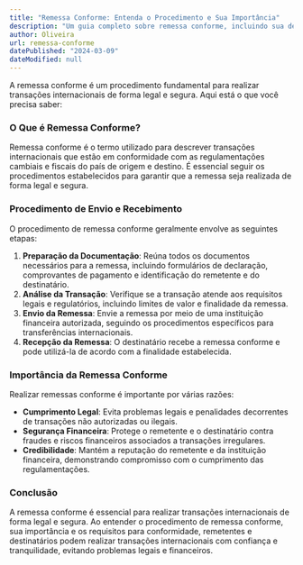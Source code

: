 ```yaml
---
title: "Remessa Conforme: Entenda o Procedimento e Sua Importância"
description: "Um guia completo sobre remessa conforme, incluindo sua definição, procedimento de envio e recebimento, e a importância de seguir os regulamentos para transações internacionais."
author: Oliveira
url: remessa-conforme
datePublished: "2024-03-09"
dateModified: null
---
```


A remessa conforme é um procedimento fundamental para realizar transações internacionais de forma legal e segura. Aqui está o que você precisa saber:

### O Que é Remessa Conforme?

Remessa conforme é o termo utilizado para descrever transações internacionais que estão em conformidade com as regulamentações cambiais e fiscais do país de origem e destino. É essencial seguir os procedimentos estabelecidos para garantir que a remessa seja realizada de forma legal e segura.

### Procedimento de Envio e Recebimento

O procedimento de remessa conforme geralmente envolve as seguintes etapas:

1. **Preparação da Documentação**: Reúna todos os documentos necessários para a remessa, incluindo formulários de declaração, comprovantes de pagamento e identificação do remetente e do destinatário.
2. **Análise da Transação**: Verifique se a transação atende aos requisitos legais e regulatórios, incluindo limites de valor e finalidade da remessa.
3. **Envio da Remessa**: Envie a remessa por meio de uma instituição financeira autorizada, seguindo os procedimentos específicos para transferências internacionais.
4. **Recepção da Remessa**: O destinatário recebe a remessa conforme e pode utilizá-la de acordo com a finalidade estabelecida.

### Importância da Remessa Conforme

Realizar remessas conforme é importante por várias razões:

- **Cumprimento Legal**: Evita problemas legais e penalidades decorrentes de transações não autorizadas ou ilegais.
- **Segurança Financeira**: Protege o remetente e o destinatário contra fraudes e riscos financeiros associados a transações irregulares.
- **Credibilidade**: Mantém a reputação do remetente e da instituição financeira, demonstrando compromisso com o cumprimento das regulamentações.

### Conclusão

A remessa conforme é essencial para realizar transações internacionais de forma legal e segura. Ao entender o procedimento de remessa conforme, sua importância e os requisitos para conformidade, remetentes e destinatários podem realizar transações internacionais com confiança e tranquilidade, evitando problemas legais e financeiros.
